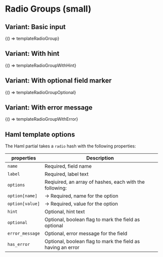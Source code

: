 
<Meta title="Forms/Radio group (small)" />

# Radio Groups (small)

## Variant: Basic input


<Preview>
  <Story
    name="Basic"
    parameters={{ docs: { source: { code: templateRadioGroupCode } } }}
  >
    {() => templateRadioGroup}
  </Story>
</Preview>


## Variant: With hint

<Preview>
  <Story
    name="With hint"
    parameters={{ docs: { source: { code: templateRadioGroupWithHintCode } } }}
  >
    {() => templateRadioGroupWithHint}
  </Story>
</Preview>


## Variant: With optional field marker

<Preview>
  <Story
    name="Optional field"
    parameters={{ docs: { source: { code: templateRadioGroupOptionalCode } } }}
  >
    {() => templateRadioGroupOptional}
  </Story>
</Preview>


## Variant: With error message

<Preview>
  <Story
    name="With error"
    parameters={{ docs: { source: { code: templateRadioGroupWithErrorCode } } }}
  >
    {() => templateRadioGroupWithError}
  </Story>
</Preview>

## Haml template options

The Haml partial takes a `radio` hash with the following properties:

| properties      | Description                                                 |
| --------------- | ----------------------------------------------------------- |
| `name`          | Required, field name                                        |
| `label`         | Required, label text                                        |
| `options`       | Reqiuired, an array of hashes, each with the following:     |
| `option[name]`  | &rarr; Required, name for the option                        |
| `option[value]` | &rarr; Required, value for the option                       |
| `hint`          | Optional, hint text                                         |
| `optional`      | Optional, boolean flag to mark the field as optional        |
| `error_message` | Optional, error message for the field                       |
| `has_error`     | Optional, boolean flag to mark the field as having an error |
